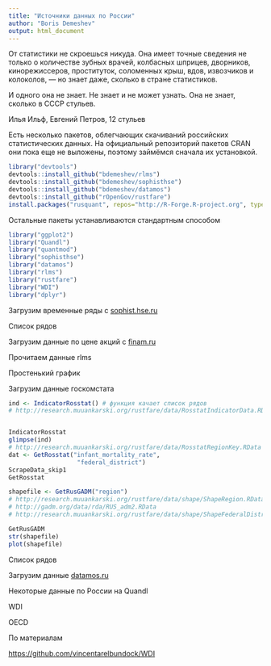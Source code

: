 ```yaml
---
title: "Источники данных по России"
author: "Boris Demeshev"
output: html_document
---
```


От статистики не скроешься никуда. Она имеет точные сведения не только о количестве зубных врачей, колбасных шприцев, дворников, кинорежиссеров, проституток, соломенных крыш, вдов, извозчиков и колоколов, --- но знает даже, сколько в стране статистиков.

И одного она не знает. Не знает и не может узнать. Она не знает, сколько в СССР стульев.


Илья Ильф, Евгений Петров, 12 стульев


Есть несколько пакетов, облегчающих скачиваний российских статистических данных. На официальный репозиторий пакетов CRAN они пока еще не выложены, поэтому займёмся сначала их установкой.

```r
library("devtools")
devtools::install_github("bdemeshev/rlms")
devtools::install_github("bdemeshev/sophisthse")
devtools::install_github("bdemeshev/datamos")
devtools::install_github("rOpenGov/rustfare")
install.packages("rusquant", repos="http://R-Forge.R-project.org", type="source")
```

Остальные пакеты устанавливаются стандартным способом
```r
library("ggplot2")
library("Quandl")
library("quantmod")
library("sophisthse")
library("datamos")
library("rlms")
library("rustfare")
library("WDI")
library("dplyr")
```

Загрузим временные ряды с [sophist.hse.ru](http://sophist.hse.ru)


Список рядов


Загрузим данные по цене акций с [finam.ru](http://www.finam.ru)


Прочитаем данные rlms


Простенький график


Загрузим данные госкомстата

```r
ind <- IndicatorRosstat() # функция качает список рядов
# http://research.muuankarski.org/rustfare/data/RosstatIndicatorData.RData


IndicatorRosstat
glimpse(ind)
# http://research.muuankarski.org/rustfare/data/RosstatRegionKey.RData
dat <- GetRosstat("infant_mortality_rate",
                   "federal_district")
ScrapeData_skip1
GetRosstat

shapefile <- GetRusGADM("region")
# http://research.muuankarski.org/rustfare/data/shape/ShapeRegion.RData
# http://gadm.org/data/rda/RUS_adm2.RData
# http://research.muuankarski.org/rustfare/data/shape/ShapeFederalDistrict.RData

GetRusGADM
str(shapefile)
plot(shapefile)
```


Список рядов


Загрузим данные [datamos.ru](datamos.ru)


Некоторые данные по России на Quandl

WDI

OECD



По материалам

[https://github.com/vincentarelbundock/WDI](https://github.com/vincentarelbundock/WDI)


